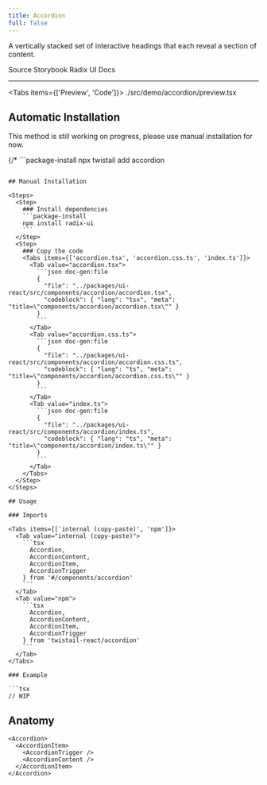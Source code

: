 ```yaml
---
title: Accordion
full: false
---
```


A vertically stacked set of interactive headings that each reveal a section of content.

<Badges>
  <BadgeLink href="https://github.com/riipandi/twistail/tree/main/packages/ui-react/src/components/accordion" external>
    Source
  </BadgeLink>
  <BadgeLink href="https://storybook.twistail.com/?path=/docs/base-components-accordion--default" external>
    Storybook
  </BadgeLink>
  <BadgeLink href="https://www.radix-ui.com/primitives/docs/components/accordion#api-reference" external>
    Radix UI Docs
  </BadgeLink>
</Badges>

---


<Tabs items={['Preview', 'Code']}>
  <Tab value="Preview" className="rounded-b-xl flex min-h-44 flex-wrap items-start justify-start gap-4 py-20 not-prose">
    <AccordionDemo />
  </Tab>
  <Tab value="Code">
    <include cwd lang="tsx">./src/demo/accordion/preview.tsx</include>
  </Tab>
</Tabs>

## Automatic Installation

<Callout type='warn'>
  This method is still working on progress, please use manual installation for now.
</Callout>

{/* ```package-install
npx twistail add accordion
``` */}

## Manual Installation

<Steps>
  <Step>
    ### Install dependencies
    ```package-install
    npm install radix-ui
    ```
  </Step>
  <Step>
    ### Copy the code
    <Tabs items={['accordion.tsx', 'accordion.css.ts', 'index.ts']}>
      <Tab value="accordion.tsx">
        ```json doc-gen:file
        {
          "file": "../packages/ui-react/src/components/accordion/accordion.tsx",
          "codeblock": { "lang": "tsx", "meta": "title=\"components/accordion/accordion.tsx\"" }
        }
        ```
      </Tab>
      <Tab value="accordion.css.ts">
        ```json doc-gen:file
        {
          "file": "../packages/ui-react/src/components/accordion/accordion.css.ts",
          "codeblock": { "lang": "ts", "meta": "title=\"components/accordion/accordion.css.ts\"" }
        }
        ```
      </Tab>
      <Tab value="index.ts">
        ```json doc-gen:file
        {
          "file": "../packages/ui-react/src/components/accordion/index.ts",
          "codeblock": { "lang": "ts", "meta": "title=\"components/accordion/index.ts\"" }
        }
        ```
      </Tab>
    </Tabs>
  </Step>
</Steps>

## Usage

### Imports

<Tabs items={['internal (copy-paste)', 'npm']}>
  <Tab value="internal (copy-paste)">
    ```tsx
      Accordion,
      AccordionContent,
      AccordionItem,
      AccordionTrigger
    } from '#/components/accordion'
    ```
  </Tab>
  <Tab value="npm">
    ```tsx
      Accordion,
      AccordionContent,
      AccordionItem,
      AccordionTrigger
    } from 'twistail-react/accordion'
    ```
  </Tab>
</Tabs>

### Example

```tsx
// WIP
```

## Anatomy

```tsx
<Accordion>
  <AccordionItem>
    <AccordionTrigger />
    <AccordionContent />
  </AccordionItem>
</Accordion>
```

